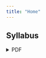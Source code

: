 ```yaml
---
title: "Home"
---
```


## Syllabus

```{=html}
<details>
  <summary>PDF</summary>
  <a class="btn btn-primary btn-lg cv-download" href="DDocuments/Syllabus/Syllabus.pdf" target="_blank">
    <i class="fa-solid fa-file-arrow-down"></i>&ensp;Download
  </a>
  <div class="embed-container">
    <iframe src="Documents/Syllabus/Syllabus.pdf" style="border: 0.5px" height="1000" width="800"></iframe>
  </div>
</details>
```

